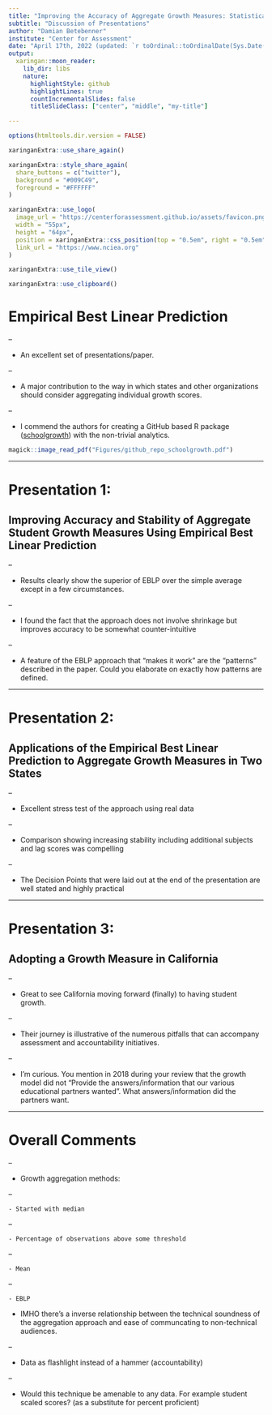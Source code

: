 ```yaml
---
title: "Improving the Accuracy of Aggregate Growth Measures: Statistical Methods and Practical Challenges"
subtitle: "Discussion of Presentations"
author: "Damian Betebenner"
institute: "Center for Assessment"
date: "April 17th, 2022 (updated: `r toOrdinal::toOrdinalDate(Sys.Date())`)"
output:
  xaringan::moon_reader:
    lib_dir: libs
    nature:
      highlightStyle: github
      highlightLines: true
      countIncrementalSlides: false
      titleSlideClass: ["center", "middle", "my-title"]

---
```


```r
options(htmltools.dir.version = FALSE)
```

```r
xaringanExtra::use_share_again()
```

```r
xaringanExtra::style_share_again(
  share_buttons = c("twitter"),
  background = "#009C49",
  foreground = "#FFFFFF"
)
```

```r
xaringanExtra::use_logo(
  image_url = "https://centerforassessment.github.io/assets/favicon.png",
  width = "55px",
  height = "64px",
  position = xaringanExtra::css_position(top = "0.5em", right = "0.5em"),
  link_url = "https://www.nciea.org"
)
```

```r
xaringanExtra::use_tile_view()
```

```r
xaringanExtra::use_clipboard()
```

# Empirical Best Linear Prediction

--

- An excellent set of presentations/paper.

--

- A major contribution to the way in which states and other organizations should consider aggregating individual growth scores.

--

- I commend the authors for creating a GitHub based R package ([schoolgrowth](https://github.com/jrlockwood/schoolgrowth)) with the non-trivial analytics.

```r
magick::image_read_pdf("Figures/github_repo_schoolgrowth.pdf")
```

---

# Presentation 1:

## Improving Accuracy and Stability of Aggregate Student Growth Measures Using Empirical Best Linear Prediction

--

- Results clearly show the superior of EBLP over the simple average except in a few circumstances.

--

- I found the fact that the approach does not involve shrinkage but improves accuracy to be somewhat counter-intuitive

--

- A feature of the EBLP approach that "makes it work" are the "patterns" described in the paper. Could you elaborate on exactly how patterns are defined.

---

# Presentation 2:

## Applications of the Empirical Best Linear Prediction to Aggregate Growth Measures in Two States

--

- Excellent stress test of the approach using real data

--

- Comparison showing increasing stability including additional subjects and lag scores was compelling

--

- The Decision Points that were laid out at the end of the presentation are well stated and highly practical

---

# Presentation 3:

## Adopting a Growth Measure in California

--

- Great to see California moving forward (finally) to having student growth.

--

- Their journey is illustrative of the numerous pitfalls that can accompany assessment and accountability initiatives.

--

- I'm curious. You mention in 2018 during your review that the growth model did not "Provide the answers/information that our various educational partners wanted". What answers/information did the partners want.



---

# Overall Comments

--

- Growth aggregation methods:

--

	- Started with median

--

	- Percentage of observations above some threshold

--

	- Mean

--

	- EBLP


- IMHO there's a inverse relationship between the technical soundness of the aggregation approach and ease of communcating to non-technical audiences.

--

- Data as flashlight instead of a hammer (accountability)

--

- Would this technique be amenable to any data. For example student scaled scores? (as a substitute for percent proficient)

